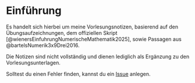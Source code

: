 # Einführung {.unnumbered}

Es handelt sich hierbei um meine Vorlesungsnotizen, basierend auf den Übungsaufzeichnungen, dem offiziellen Skript [@wienersEinfuhrungNumerischeMathematik2025], sowie Passagen aus @bartelsNumerik3x9Drei2016.

::: {.callout-caution}

Die Notizen sind nicht vollständig und dienen lediglich als Ergänzung zu den Vorlesungsunterlagen. 

Solltest du einen Fehler finden, kannst du ein [Issue](https://github.com/nico0302/kit-num/issues) anlegen.

:::